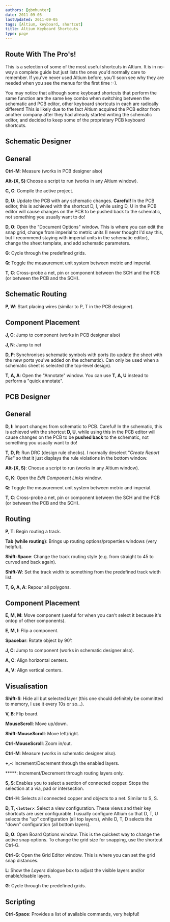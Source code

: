 ```yaml
---
authors: [gbmhunter]
date: 2011-09-05
lastUpdated: 2011-09-05
tags: [Altium, keyboard, shortcut]
title: Altium Keyboard Shortcuts
type: page
---
```


## Route With The Pro's!

This is a selection of some of the most useful shortcuts in Altium. It is in no-way a complete guide but just lists the ones you'd normally care to remember. If you've never used Altium before, you'll soon see why they are needed when you see the menus for the first time :-).

You may notice that although some keyboard shortcuts that perform the same function are the same key combo when switching between the schematic and PCB editor, other keyboard shortcuts in each are radically different! This is likely due to the fact Altium acquired the PCB editor from another company after they had already started writing the schematic editor, and decided to keep some of the proprietary PCB keyboard shortcuts.

## Schematic Designer

## General

**Ctrl-M**: Measure (works in PCB designer also)  

**Alt-(X, S)**:Choose a script to run (works in any Altium window).  

**C, C**: Compile the active project.  

**D, U**: Update the PCB with any schematic changes. **Careful!** In the PCB editor, this is achieved with the shortcut D, I, while using D, U in the PCB editor will cause changes on the PCB to be pushed back to the schematic, not something you usually want to do!  

**D, O**: Open the "Document Options" window. This is where you can edit the snap grid, change from imperial to metric units (I never thought I'd say this, but I recommend staying with imperial units in the schematic editor), change the sheet template, and add schematic parameters.  

**G**: Cycle through the predefined grids.  

**Q**: Toggle the measurement unit system between metric and imperial.  

**T, C**: Cross-probe a net, pin or component between the SCH and the PCB (or between the PCB and the SCH).

## Schematic Routing

**P, W**: Start placing wires (similar to P, T in the PCB designer).

## Component Placement

**J, C**: Jump to component (works in PCB designer also)  

**J, N**: Jump to net  

**D, P**: Synchronises schematic symbols with ports (to update the sheet with the new ports you've added on the schematic). Can only be used when a schematic sheet is selected (the top-level design).  

**T, A, A**: Open the "Annotate" window. You can use **T, A, U** instead to perform a "quick annotate".

## PCB Designer

## General

**D, I**: Import changes from schematic to PCB. Careful! In the schematic, this is achieved with the shortcut **D, U**, while using this in the PCB editor will cause changes on the PCB to be **pushed back** to the schematic, not something you usually want to do!  

**T, D, R**: Run DRC (design rule checks). I normally deselect "_Create Report File_" so that it just displays the rule violations in the bottom window.  

**Alt-(X, S)**: Choose a script to run (works in any Altium window).  

**C, K**: Open the _Edit Component Links_ window.  

**Q**: Toggle the measurement unit system between metric and imperial.  

**T, C**: Cross-probe a net, pin or component between the SCH and the PCB (or between the PCB and the SCH).

## **Routing**

**P, T**: Begin routing a track.   

**Tab (while routing)**: Brings up routing options/properties windows (very helpful).  

**Shift-Space**: Change the track routing style (e.g. from straight to 45 to curved and back again).  

**Shift-W**: Set the track width to something from the predefined track width list.  

**T, G, A, A**: Repour all polygons.




## **Component Placement**




**E, M, M**: Move component (useful for when you can't select it because it's ontop of other components).  

**E, M, I**: Flip a component.  

**Spacebar**: Rotate object by 90°.  

**J, C**: Jump to component (works in schematic designer also).  

**A, C**: Align horizontal centers.  

**A, V**: Align vertical centers.

## **Visualisation**

**Shift-S**: Hide all but selected layer (this one should definitely be committed to memory, I use it every 10s or so...).  

**V, B**: Flip board.  

**MouseScroll**: Move up/down.  

**Shift-MouseScroll**: Move left/right.  

**Ctrl-MouseScroll**: Zoom in/out.  

**Ctrl-M**: Measure (works in schematic designer also).  

**+,-**: Increment/Decrement through the enabled layers.  

*****: Increment/Decrement through routing layers only.  

**S, S**: Enables you to select a section of connected copper. Stops the selection at a via, pad or intersection.  

**Ctrl-H**: Selects all connected copper and objects to a net. Similar to S, S.  

**D, T, `<letter>`**: Select a view configuration. These views and their key shortcuts are user configurable. I usually configure Altium so that D, T, U selects the "up" configuration (all top layers), while D, T, D selects the "down" configuration (all bottom layers).  

**D, O**: Open Board Options window. This is the quickest way to change the active snap options. To change the grid size for snapping, use the shortcut Ctrl-G.  

**Ctrl-G**: Open the Grid Editor window. This is where you can set the grid snap distances.  

**L**: Show the _Layers_ dialogue box to adjust the visible layers and/or enable/disable layers.  

**G**: Cycle through the predefined grids.

## Scripting

**Ctrl-Space**: Provides a list of available commands, very helpful!
